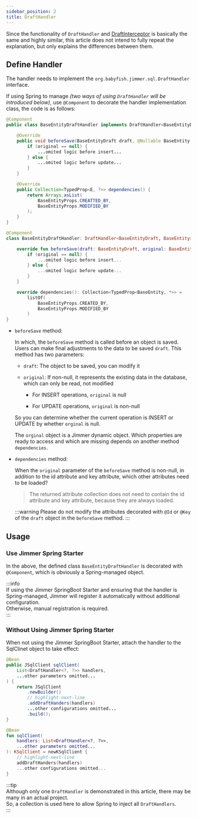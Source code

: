 ```yaml
---
sidebar_position: 2
title: DraftHandler 
---
```



Since the functionality of `DraftHandler` and [DraftInterceptor](./draft-interceptor) is basically the same and highly similar, this article does not intend to fully repeat the explanation, but only explains the differences between them.  

## Define Handler

The handler needs to implement the `org.babyfish.jimmer.sql.DraftHandler` interface.

If using Spring to manage *(two ways of using `DraftHandler` will be introduced below)*, use `@Component` to decorate the handler implementation class, the code is as follows:  

<Tabs groupId="language">
<TabItem value="java" label="Java">  

```java  
@Component
public class BaseEntityDraftHandler implements DraftHandler<BaseEntityDraft, BaseEntity> {

    @Override
    public void beforeSave(BaseEntityDraft draft, @Nullable BaseEntity original) {
        if (original == null) {
            ...omited logic before insert...  
        } else {
            ...omited logic before update...   
        }
    }

    @Override 
    public Collection<TypedProp<E, ?>> dependencies() {
        return Arrays.asList(
            BaseEntityProps.CREATTED_BY,
            BaseEntityProps.MODIFIED_BY  
        );
    }
}  
```  

</TabItem>
<TabItem value="kotlin" label="Kotlin">  

```kotlin  
@Component
class BaseEntityDraftHandler: DraftHandler<BaseEntityDraft, BaseEntity> {

    override fun beforeSave(draft: BaseEntityDraft, original: BaseEntity?) {
        if (original == null) {
            ...omited logic before insert...
        } else {
            ...omited logic before update... 
        }
    }

    override dependencies(): Collection<TypedProp<BaseEntity, *>> = 
        listOf(
            BaseEntityProps.CREATED_BY,  
            BaseEntityProps.MODIFIED_BY
        )
}
```  

</TabItem>
</Tabs>

-   `beforeSave` method:
  
    In which, the `beforeSave` method is called before an object is saved. Users can make final adjustments to the data to be saved `draft`. This method has two parameters:

    -   `draft`: The object to be saved, you can modify it  
    
    -   `original`: If non-null, it represents the existing data in the database, which can only be read, not modified

        -   For INSERT operations, `original` is null
    
        -   For UPDATE operations, `original` is non-null  

    So you can determine whether the current operation is INSERT or UPDATE by whether `orginal` is null.
  
    The `orginal` object is a Jimmer dynamic object. Which properties are ready to access and which are missing depends on another method `dependencies`.
  
-   `dependencies` method:  

    When the `original` parameter of the `beforeSave` method is non-null, in addition to the id attribute and key attribute, which other attributes need to be loaded?  
  
    >   The returned attribute collection does not need to contain the id attribute and key attribute, because they are always loaded.  
  
    :::warning 
    Please do not modify the attributes decorated with `@Id` or `@Key` of the `draft` object in the `beforeSave` method.
    :::
  
## Usage  

### Use Jimmer Spring Starter  

In the above, the defined class `BaseEntityDraftHandler` is decorated with `@Component`, which is obviously a Spring-managed object.  

:::info  
If using the Jimmer SpringBoot Starter and ensuring that the handler is Spring-managed, Jimmer will register it automatically without additional configuration.   
Otherwise, manual registration is required.  
:::  

### Without Using Jimmer Spring Starter  

When not using the Jimmer SpringBoot Starter, attach the handler to the SqlClinet object to take effect:

<Tabs groupId="language">
<TabItem value="java" label="Java">   

```java   
@Bean
public JSqlClient sqlClient(
    List<DraftHandler<?, ?>> handlers,
    ...other parameters omitted...  
) {
    return JSqlClient  
        .newBuilder()
        // highlight-next-line 
        .addDraftHanders(handlers)
        ...other configurations omitted...
        .build();
}
```   

</TabItem>
<TabItem value="kotlin" label="Kotlin">  

```kotlin
@Bean   
fun sqlClient(
    handlers: List<DraftHandler<?, ?>>,
    ...other parameters omitted...    
): KSqlClient = newKSqlClient {
    // highlight-next-line
    addDraftHanders(handlers) 
    ...other configurations omitted...     
} 
```

</TabItem>
</Tabs>  

:::tip   
Although only one `DraftHandler` is demonstrated in this article, there may be many in an actual project.   
So, a collection is used here to allow Spring to inject all `DraftHandlers`.  
:::